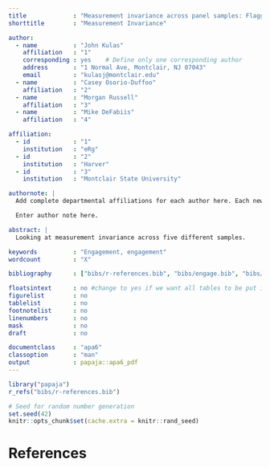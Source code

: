 ```yaml
---
title             : "Measurement invariance across panel samples: Flagged and unflagged"
shorttitle        : "Measurement Invariance"

author: 
  - name          : "John Kulas"
    affiliation   : "1"
    corresponding : yes    # Define only one corresponding author
    address       : "1 Normal Ave, Montclair, NJ 07043"
    email         : "kulasj@montclair.edu"
  - name          : "Casey Osorio-Duffoo"
    affiliation   : "2"
  - name          : "Morgan Russell"
    affiliation   : "3"
  - name          : "Mike DeFabiis"
    affiliation   : "4"

affiliation:
  - id            : "1"
    institution   : "eRg"
  - id            : "2"
    institution   : "Harver"
  - id            : "3"
    institution   : "Montclair State University"

authornote: |
  Add complete departmental affiliations for each author here. Each new line herein must be indented, like this line.

  Enter author note here.

abstract: |
  Looking at measurement invariance across five different samples.  

keywords          : "Engagement, engagement"
wordcount         : "X"

bibliography      : ["bibs/r-references.bib", "bibs/engage.bib", "bibs/siopadds.bib", "bibs/bifactor.bib", "bibs/book.bib", "bibs/renata.bib"]

floatsintext      : no #change to yes if we want all tables to be put in-line rather than pushed to end of paper
figurelist        : no
tablelist         : no
footnotelist      : no
linenumbers       : no
mask              : no
draft             : no

documentclass     : "apa6"
classoption       : "man"
output            : papaja::apa6_pdf
---
```


```r
library("papaja")
r_refs("bibs/r-references.bib")
```

```r
# Seed for random number generation
set.seed(42)
knitr::opts_chunk$set(cache.extra = knitr::rand_seed)
```


\newpage

# References

```{=tex}
\begingroup
\setlength{\parindent}{-0.5in}
\setlength{\leftskip}{0.5in}
```
::: {#refs custom-style="Bibliography"}
:::

\endgroup
